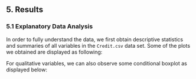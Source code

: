 
## 5. Results

### 5.1 Explanatory Data Analysis

In order to fully understand the data, we first obtain descriptive statistics and summaries of all variables in the `Credit.csv` data set. Some of the plots we obtained are displayed as following:

\vspace{10mm}
\begin{figure}[!hb]
  \centering
    \includegraphics[width=70mm]{../images/scatterplot-matrix.png}
      \caption{Scatterplot Matrix of all variables}
\end{figure}

For qualitative variables, we can also observe some conditional boxplot as displayed below:

\vspace{10mm}
\begin{figure}[!hb]
  \centering
    \includegraphics[width=70mm]{../images/conditional-boxplot-Student.png}
      \caption{Conditional Doxplot on Student}
\end{figure}

